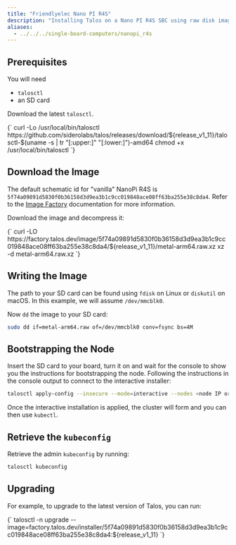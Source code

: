 ```yaml
---
title: "Friendlyelec Nano PI R4S"
description: "Installing Talos on a Nano PI R4S SBC using raw disk image."
aliases:
  - ../../../single-board-computers/nanopi_r4s
---
```



## Prerequisites

You will need

- `talosctl`
- an SD card

Download the latest `talosctl`.

<CodeBlock lang="sh">
  {`
curl -Lo /usr/local/bin/talosctl https://github.com/siderolabs/talos/releases/download/${release_v1_11}/talosctl-$(uname -s | tr "[:upper:]" "[:lower:]")-amd64
chmod +x /usr/local/bin/talosctl
  `}
</CodeBlock>

## Download the Image

The default schematic id for "vanilla" NanoPi R4S is `5f74a09891d5830f0b36158d3d9ea3b1c9cc019848ace08ff63ba255e38c8da4`.
Refer to the [Image Factory](../../learn-more/image-factory) documentation for more information.

Download the image and decompress it:

<CodeBlock lang="sh">
  {`
curl -LO https://factory.talos.dev/image/5f74a09891d5830f0b36158d3d9ea3b1c9cc019848ace08ff63ba255e38c8da4/${release_v1_11}/metal-arm64.raw.xz
xz -d metal-arm64.raw.xz
  `}
</CodeBlock>

## Writing the Image

The path to your SD card can be found using `fdisk` on Linux or `diskutil` on macOS.
In this example, we will assume `/dev/mmcblk0`.

Now `dd` the image to your SD card:

```bash
sudo dd if=metal-arm64.raw of=/dev/mmcblk0 conv=fsync bs=4M
```

## Bootstrapping the Node

Insert the SD card to your board, turn it on and wait for the console to show you the instructions for bootstrapping the node.
Following the instructions in the console output to connect to the interactive installer:

```bash
talosctl apply-config --insecure --mode=interactive --nodes <node IP or DNS name>
```

Once the interactive installation is applied, the cluster will form and you can then use `kubectl`.

## Retrieve the `kubeconfig`

Retrieve the admin `kubeconfig` by running:

```bash
talosctl kubeconfig
```

## Upgrading

For example, to upgrade to the latest version of Talos, you can run:

<CodeBlock lang="sh">
  {`
talosctl -n <node IP or DNS name> upgrade --image=factory.talos.dev/installer/5f74a09891d5830f0b36158d3d9ea3b1c9cc019848ace08ff63ba255e38c8da4:${release_v1_11}
  `}
</CodeBlock>